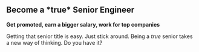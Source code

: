 ## Become a \*true\* Senior Engineer

**Get promoted, earn a bigger salary, work for top companies**

Getting that senior title is easy. Just stick around. Being a _true_ senior takes a new way of thinking. Do you have it?

<!-- Leave your email and **get the Senior Mindset crash** - a short email course showing you steps you can take *right now* to become a true senior engineer and go from writing code to being a true collaborative partner that builds products. -->
